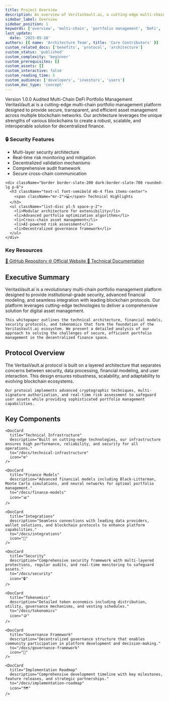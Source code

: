 ```yaml
---
title: Project Overview
description: An overview of VeritasVault.ai, a cutting-edge multi-chain portfolio management platform
sidebar_label: Overview
sidebar_position: 1
keywords: ['overview', 'multi-chain', 'portfolio management', 'DeFi', 'VeritasVault']
last_update:
  date: '2025-05-10'
authors: [{ name: 'Architecture Team', title: 'Core Contributors' }]
custom_related_docs: ['benefits', 'protocol', 'architecture']
custom_status: 'published'
custom_complexity: 'beginner'
custom_prerequisites: []
custom_assets: []
custom_interactive: false
custom_reading_time: 5
custom_audience: ['developers', 'investors', 'users']
custom_doc_type: 'concept'
---
```



<SectionLevelOne id="project-overview" title="Project Overview">
  <div className="flex flex-wrap gap-2 mb-4">
    <Badge variant="primary">Version 1.0.0</Badge>
    <Badge variant="success">Audited</Badge>
    <Badge variant="info">Multi-Chain</Badge>
    <Badge variant="secondary">DeFi</Badge>
    <Badge variant="warning">Portfolio Management</Badge>
  </div>

  <ContentBlock>
    VeritasVault.ai is a cutting-edge multi-chain portfolio management platform designed to provide secure, transparent, and efficient asset management across multiple blockchain networks. Our architecture leverages the unique strengths of various blockchains to create a robust, scalable, and interoperable solution for decentralized finance.
  </ContentBlock>

  <div className="grid grid-cols-1 md:grid-cols-2 gap-6 my-6">
    <div className="border border-slate-200 dark:border-slate-700 rounded-lg p-6">
      <h3 className="text-xl font-semibold mb-4 flex items-center">
        <span className="mr-2">🔒</span> Security Features
      </h3>
      <ul className="list-disc pl-5 space-y-2">
        <li>Multi-layer security architecture</li>
        <li>Real-time risk monitoring and mitigation</li>
        <li>Decentralized validation mechanisms</li>
        <li>Comprehensive audit framework</li>
        <li>Secure cross-chain communication</li>
      </ul>
    </div>

    <div className="border border-slate-200 dark:border-slate-700 rounded-lg p-6">
      <h3 className="text-xl font-semibold mb-4 flex items-center">
        <span className="mr-2">💻</span> Technical Highlights
      </h3>
      <ul className="list-disc pl-5 space-y-2">
        <li>Modular architecture for extensibility</li>
        <li>Advanced portfolio optimization algorithms</li>
        <li>Cross-chain asset management</li>
        <li>AI-powered risk assessment</li>
        <li>Decentralized governance framework</li>
      </ul>
    </div>
  </div>

  <div className="border border-slate-200 dark:border-slate-700 rounded-lg p-6 mb-8">
    <h3 className="text-xl font-semibold mb-4">Key Resources</h3>
    <div className="flex flex-wrap gap-4">
      <a href="https://github.com/veritasvault" className="flex items-center text-blue-600 hover:text-blue-800">
        <span className="mr-2">📂</span> GitHub Repository
      </a>
      <a href="https://veritasvault.ai" className="flex items-center text-blue-600 hover:text-blue-800">
        <span className="mr-2">🌐</span> Official Website
      </a>
      <a href="/docs/technical-infrastructure" className="flex items-center text-blue-600 hover:text-blue-800">
        <span className="mr-2">📄</span> Technical Documentation
      </a>
    </div>
  </div>

  <h2 id="executive-summary" className="text-2xl font-bold mt-10 mb-4 border-b pb-2">Executive Summary</h2>
  
  <ContentBlock>
    VeritasVault.ai is a revolutionary multi-chain portfolio management platform designed to provide institutional-grade security, advanced financial modeling, and seamless integration with leading blockchain protocols. Our platform leverages cutting-edge technologies to deliver a comprehensive solution for digital asset management.

    This whitepaper outlines the technical architecture, financial models, security protocols, and tokenomics that form the foundation of the VeritasVault.ai ecosystem. We present a detailed analysis of our approach to solving the challenges of secure, efficient portfolio management in the decentralized finance space.
  </ContentBlock>

  <h2 id="protocol-overview" className="text-2xl font-bold mt-10 mb-4 border-b pb-2">Protocol Overview</h2>
  
  <ContentBlock>
    The VeritasVault.ai protocol is built on a layered architecture that separates concerns between security, data processing, financial modeling, and user interaction. This design ensures robustness, scalability, and adaptability to evolving blockchain ecosystems.

    Our protocol implements advanced cryptographic techniques, multi-signature authorization, and real-time risk assessment to safeguard user assets while providing sophisticated portfolio management capabilities.
  </ContentBlock>

  <h2 id="key-components" className="text-2xl font-bold mt-10 mb-4 border-b pb-2">Key Components</h2>
  
  <div className="grid grid-cols-1 md:grid-cols-2 gap-6 my-6">
    <DocCard
      title="Architecture"
      description="Our layered architecture provides a robust foundation for secure, scalable portfolio management across multiple blockchains."
      to="/docs/architecture"
      icon="🏗️"
    />
    
    <DocCard
      title="Technical Infrastructure"
      description="Built on cutting-edge technologies, our infrastructure ensures high performance, reliability, and security for all operations."
      to="/docs/technical-infrastructure"
      icon="⚙️"
    />
    
    <DocCard
      title="Finance Models"
      description="Advanced financial models including Black-Litterman, Monte Carlo simulations, and neural networks for optimal portfolio management."
      to="/docs/finance-models"
      icon="📊"
    />
    
    <DocCard
      title="Integrations"
      description="Seamless connections with leading data providers, wallet solutions, and blockchain protocols to enhance platform capabilities."
      to="/docs/integrations"
      icon="🔌"
    />
    
    <DocCard
      title="Security"
      description="Comprehensive security framework with multi-layered protections, regular audits, and real-time monitoring to safeguard assets."
      to="/docs/security"
      icon="🔒"
    />
    
    <DocCard
      title="Tokenomics"
      description="Detailed token economics including distribution, utility, governance mechanisms, and vesting schedules."
      to="/docs/tokenomics"
      icon="🪙"
    />
    
    <DocCard
      title="Governance Framework"
      description="Decentralized governance structure that enables community participation in platform development and decision-making."
      to="/docs/governance-framework"
      icon="📜"
    />
    
    <DocCard
      title="Implementation Roadmap"
      description="Comprehensive development timeline with key milestones, feature releases, and strategic partnerships."
      to="/docs/implementation-roadmap"
      icon="🗺️"
    />
  </div>
</SectionLevelOne>
